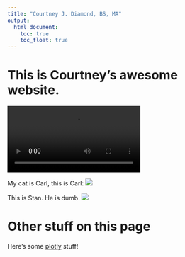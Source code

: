 ```yaml
---
title: "Courtney J. Diamond, BS, MA"
output: 
  html_document:
    toc: true
    toc_float: true
---
```


# This is Courtney's awesome website.

![](images/octopus.mp4)


My cat is Carl, this is Carl: 
![](images/carl.jpeg)

This is Stan. He is dumb.
![](images/stan.jpeg)



# Other stuff on this page

Here's some [plotly](plotly.html) stuff!
